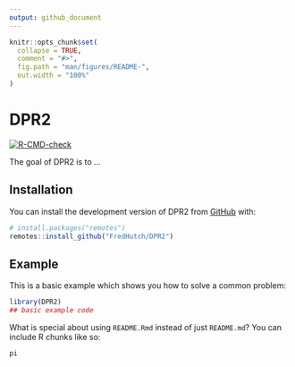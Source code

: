 ```yaml
---
output: github_document
---
```


<!-- README.md is generated from README.Rmd. Please edit that file -->

```r
knitr::opts_chunk$set(
  collapse = TRUE,
  comment = "#>",
  fig.path = "man/figures/README-",
  out.width = "100%"
)
```

# DPR2

<!-- badges: start -->
[![R-CMD-check](https://github.com/FredHutch/DPR2/actions/workflows/R-CMD-check.yaml/badge.svg)](https://github.com/FredHutch/DPR2/actions/workflows/R-CMD-check.yaml)
<!-- badges: end -->

The goal of DPR2 is to ...

## Installation

You can install the development version of DPR2 from [GitHub](https://github.com/) with:

``` r
# install.packages("remotes")
remotes::install_github("FredHutch/DPR2")
```

## Example

This is a basic example which shows you how to solve a common problem:

```r
library(DPR2)
## basic example code
```

What is special about using `README.Rmd` instead of just `README.md`? You can include R chunks like so:

```r
pi
```
